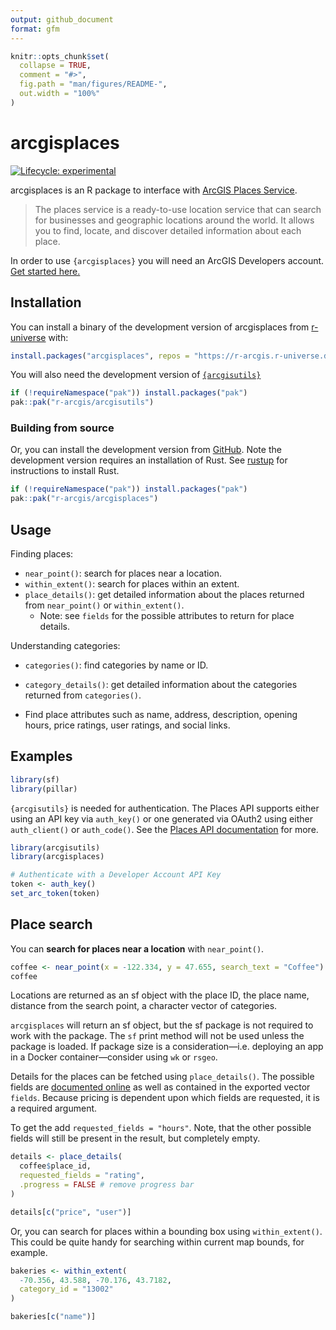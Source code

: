 ```yaml
---
output: github_document
format: gfm
---
```


<!-- README.md is generated from README.Rmd. Please edit that file -->

```r
knitr::opts_chunk$set(
  collapse = TRUE,
  comment = "#>",
  fig.path = "man/figures/README-",
  out.width = "100%"
)
```

# arcgisplaces

<!-- badges: start -->
[![Lifecycle: experimental](https://img.shields.io/badge/lifecycle-experimental-orange.svg)](https://lifecycle.r-lib.org/articles/stages.html#experimental)
<!-- badges: end -->

arcgisplaces is an R package to interface with [ArcGIS Places Service](https://developers.arcgis.com/rest/places/).

> The places service is a ready-to-use location service that can search for businesses and geographic locations around the world. It allows you to find, locate, and discover detailed information about each place.

In order to use `{arcgisplaces}` you will need an ArcGIS Developers account. [Get started here.](https://developers.arcgis.com/documentation/mapping-apis-and-services/get-started/)

## Installation

You can install a binary of the development version of arcgisplaces from [r-universe](https://r-arcgis.r-universe.dev/arcgisplaces) with:

``` r
install.packages("arcgisplaces", repos = "https://r-arcgis.r-universe.dev")
```

You will also need the development version of [`{arcgisutils}`](https://github.com/R-ArcGIS/arcgisutils)

```r
if (!requireNamespace("pak")) install.packages("pak")
pak::pak("r-arcgis/arcgisutils")
```

### Building from source

Or, you can install the development version from [GitHub](https://github.com/r-arcgis/arcgisplaces). Note the development version requires an installation of Rust. See [rustup](https://rustup.rs/) for instructions to install Rust. 

```r
if (!requireNamespace("pak")) install.packages("pak")
pak::pak("r-arcgis/arcgisplaces")
```

## Usage

Finding places: 

- `near_point()`: search for places near a location.
- `within_extent()`: search for places within an extent.
- `place_details()`: get detailed information about the places returned from `near_point()` or `within_extent()`. 
  - Note: see `fields` for the possible attributes to return for place details.

Understanding categories: 

- `categories()`: find categories by name or ID.
- `category_details()`: get detailed information about the categories returned from `categories()`.

- Find place attributes such as name, address, description, opening hours, price ratings, user ratings, and social links.


## Examples

```r
library(sf)
library(pillar)

```

`{arcgisutils}` is needed for authentication. The Places API supports either using an API key via `auth_key()` or one generated via OAuth2 using either `auth_client()` or `auth_code()`. See the [Places API documentation](https://developers.arcgis.com/rest/places/#authentication) for more.

```r
library(arcgisutils)
library(arcgisplaces)

# Authenticate with a Developer Account API Key
token <- auth_key()
set_arc_token(token)
```

## Place search 

You can **search for places near a location** with `near_point()`.

```r
coffee <- near_point(x = -122.334, y = 47.655, search_text = "Coffee")
coffee
```

Locations are returned as an sf object with the place ID, the place name, distance from the search point, a character vector of categories. 


::: callout-tip

`arcgisplaces` will return an sf object, but the sf package is not required to work with the package. The `sf` print method will not be used unless the package is loaded. If package size is a consideration—i.e. deploying an app in a Docker container—consider using `wk` or `rsgeo`.

:::

Details for the places can be fetched using `place_details()`. The possible fields are [documented online](https://developers.arcgis.com/rest/places/place-id-get/#requestedfields) as well as contained in the exported vector `fields`. Because pricing is dependent upon which fields are requested, it is a required argument. 

To get the add `requested_fields = "hours"`. Note, that the other possible fields will still be present in the result, but completely empty. 

```r
details <- place_details(
  coffee$place_id,
  requested_fields = "rating",
  .progress = FALSE # remove progress bar
)

details[c("price", "user")]
```

Or, you can search for places within a bounding box using `within_extent()`. This could be quite handy for searching within current map bounds, for example. 

```r
bakeries <- within_extent(
  -70.356, 43.588, -70.176, 43.7182,
  category_id = "13002"
)

bakeries[c("name")]
```
